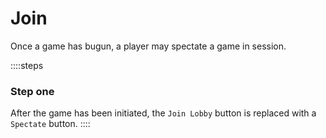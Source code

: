 # Join

Once a game has bugun, a player may spectate a game in session.

::::steps

### Step one

After the game has been initiated, the `Join Lobby` button is replaced with a `Spectate` button.
::::
